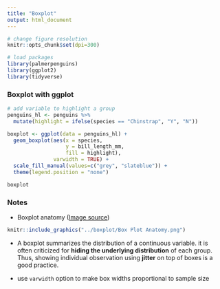 ```yaml
---
title: "Boxplot"
output: html_document
---
```


```r
# change figure resolution
knitr::opts_chunk$set(dpi=300)

# load packages
library(palmerpenguins)
library(ggplot2)
library(tidyverse)
```

### Boxplot with ggplot
```r
# add variable to highlight a group
penguins_hl <- penguins %>% 
  mutate(highlight = ifelse(species == "Chinstrap", "Y", "N"))

boxplot <- ggplot(data = penguins_hl) +
  geom_boxplot(aes(x = species,
                   y = bill_length_mm,
                   fill = highlight),
               varwidth = TRUE) +
  scale_fill_manual(values=c("grey", "slateblue")) +
  theme(legend.position = "none")

boxplot
```

### Notes
- Boxplot anatomy ([Image source](https://www.leansigmacorporation.com/box-plot-with-minitab/))

```r
knitr::include_graphics("../boxplot/Box Plot Anatomy.png")
```

- A boxplot summarizes the distribution of a continuous variable. it is often criticized for **hiding the underlying distribution** of each group. Thus, showing individual observation using **jitter** on top of boxes is a good practice.

- use `varwidth` option to make box widths proportional to sample size